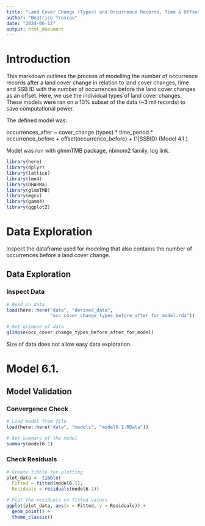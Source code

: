 ```yaml
---
title: "Land Cover Change (Types) and Occurrence Records, Time & Offset"
author: "Beatrice Trascau"
date: "2024-06-12"
output: html_document
---
```


# Introduction

This markdown outlines the process of modelling the number of occurrence records after a land cover change in relation to land cover changes, time and SSB ID with the number of occurrences before the land cover changes as an offset. Here, we use the individual types of land cover changes. These models were ran on a 10% subset of the data (\~3 mil records) to save computational power.

The defined model was:

occurrences_after \~ cover_change (types) \* time_period \* occurrence_before + offset(occurrence_before) + (1\|SSBID) (Model 4.1.)

Model was run with glmmTMB package, nbinom2 family, log link.

```r
library(here)
library(dplyr)
library(lattice)
library(lme4)
library(DHARMa)
library(glmmTMB)
library(mgcv)
library(gamm4)
library(ggplot2)
```

# Data Exploration

Inspect the dataframe used for modeling that also contains the number of occurrences before a land cover change.

## Data Exploration

### Inspect Data

```r

# Read in data
load(here::here("data", "derived_data",
                "occ_cover_change_types_before_after_for_model.rda"))

# Get glimpse of data
glimpse(occ_cover_change_types_before_after_for_model)

```

Size of data does not allow easy data exploration.

# Model 6.1.

## Model Validation

### Convergence Check

```r

# Load model from file
load(here::here("data", "models", "model6.1.RData"))

# Get summary of the model
summary(model6.1)
```

### Check Residuals

```r

# Create tibble for plotting
plot_data <- tibble(
  Fitted = fitted(model6.1),
  Residuals = residuals(model6.1))

# Plot the residuals vs fitted values
ggplot(plot_data, aes(x = Fitted, y = Residuals)) +
  geom_point() +
  theme_classic()
```
